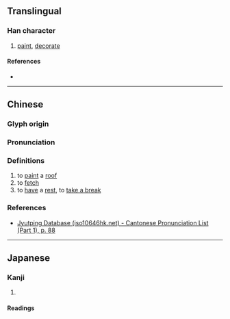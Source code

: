 {{also|墍}}
{{character info}}
==Translingual==

===Han character===
{{Han char|rn=32|rad=土|as=09|sn=12|four=71104|canj=AUG|ids=⿱既土}}

# [[paint]], [[decorate]]

====References====
* {{Han ref|kx=0234.271|hdz=10468.040|uh=5848|ud=22600}}

----

==Chinese==
{{zh-forms|alt=墍}}

===Glyph origin===
{{Han etym}}

===Pronunciation===
{{zh-pron
|m=jì,xì
|c=hei3,kei3,gei3
|mc=y
|oc=y
|cat=
}}

===Definitions===
{{zh-hanzi}}

# to [[paint]] a [[roof]]
# to [[fetch]]
# to [[have]] a [[rest]], to [[take a break]]

===References===
* [http://www.iso10646hk.net/jp/document/download.jsp Jyutping Database (iso10646hk.net) - Cantonese Pronunciation List (Part 1), p. 88]

----

==Japanese==

===Kanji===
{{ja-kanji|grade=|rs=土09}}

# {{rfdef|ja|sort=土09}}

====Readings====
{{ja-readings|on=[[き]] (ki), [[ぎ]] (gi), [[け]] (ke), [[かい]] (kai), [[がい]] (gai)|kun=[[ぬる]] (nuru), [[かざる]] (kazaru), [[とる]] (toru), [[いこう]] (ikou)}}